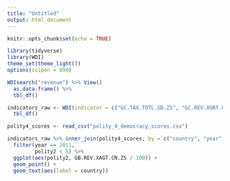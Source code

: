 ```yaml
---
title: "Untitled"
output: html_document
---
```


```r
knitr::opts_chunk$set(echo = TRUE)
```

```r
library(tidyverse)
library(WDI)
theme_set(theme_light())
options(scipen = 999)
```

```r
WDIsearch("revenue") %>% View()
  as.data.frame() %>% 
  tbl_df() 

indicators_raw <- WDI(indicator = c("GC.TAX.TOTL.GD.ZS", "GC.REV.XGRT.GD.ZS"), extra = TRUE) %>% # Central government revenues excluding all grants (%GDP) 
  tbl_df()

polity4_scores <- read_csv("polity_4_democracy_scores.csv")
```

```r
indicators_raw %>% inner_join(polity4_scores, by = c("country", "year")) %>% 
  filter(year == 2011, 
         polity2 < 5) %>% 
  ggplot(aes(polity2, GB.REV.XAGT.CN.ZS / 100)) + 
  geom_point() +
  geom_text(aes(label = country))
```

